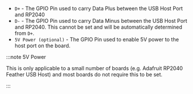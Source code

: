 - `D+` - The GPIO Pin used to carry Data Plus between the USB Host Port and RP2040
- `D-` - The GPIO Pin used to carry Data Minus between the USB Host Port and RP2040. This cannot be set and will be automatically determined from `D+`.
- `5V Power (optional)` - The GPIO Pin used to enable 5V power to the host port on the board.

:::note 5V Power

This is only applicable to a small number of boards (e.g. Adafruit RP2040 Feather USB Host) and most boards do not require this to be set.

:::
